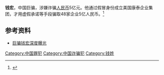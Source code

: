 {{Expand|time=2012-06-27T02:35:28+00:00 }}
'''钱宏'''，中国巨骗，涉嫌诈骗[[人民币|人民币]]5亿元。他通过假冒身份成立美国康泰企业集团，才用虚假承诺等手段骗取48家企业5亿人民币。<ref>{{Cite web |url=http://www.china.com.cn/chinese/kuaixun/38551.htm |title=诈骗5亿逃亡境外8年的犯罪嫌疑人被押解回国 |access-date=2010-09-19 |archive-date=2016-03-05 |archive-url=https://web.archive.org/web/20160305031336/http://www.china.com.cn/chinese/kuaixun/38551.htm |dead-url=no }}</ref>

==参考资料==
{{reflist}}
* [http://news.eastday.com/epublish/gb/paper148/20010615/class014800020/hwz409125.htm 巨骗钱宏深度曝光] {{Wayback|url=http://news.eastday.com/epublish/gb/paper148/20010615/class014800020/hwz409125.htm |date=20070308104611 }}

{{中国人物小作品}}
[[Category:中国罪犯|Category:中国罪犯]]
[[Category:中国诈骗犯|Category:中国诈骗犯]]
[[Category:钱姓|Category:钱姓]]